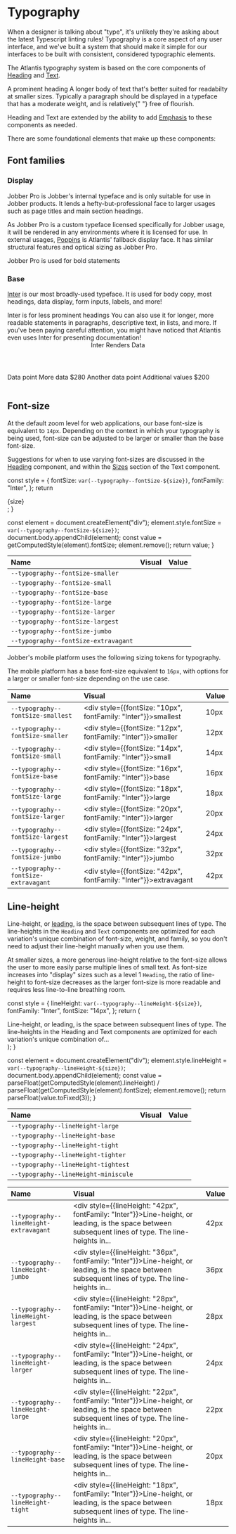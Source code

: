 
<Meta title="Design/Typography" />

# Typography

When a designer is talking about "type", it's unlikely they're asking about the
latest Typescript linting rules! Typography is a core aspect of any user
interface, and we've built a system that should make it simple for our
interfaces to be built with consistent, considered typographic elements.

The Atlantis typography system is based on the core components of
[Heading](../?path=/docs/components-heading--heading) and
[Text](../?path=/docs/components-text--text).

<Canvas>
  <Content>
    <Heading level={1}>
      A <Emphasis variation="highlight">prominent</Emphasis> heading
    </Heading>
    <Text>
      A longer body of text that&apos;s better suited for readabilty at smaller
      sizes. Typically a paragraph should be displayed in a typeface that has a
      moderate weight, and is <Emphasis variation="italic">relatively</Emphasis>{" "}
      free of flourish.
    </Text>
  </Content>
</Canvas>

Heading and Text are extended by the ability to add
[Emphasis](../?path=/docs/components-emphasis--emphasis) to these components as
needed.

There are some foundational elements that make up these components:

## Font families

### Display

Jobber Pro is Jobber's internal typeface and is only suitable for use in Jobber
products. It lends a hefty-but-professional face to larger usages such as page
titles and main section headings.

As Jobber Pro is a custom typeface licensed specifically for Jobber usage, it
will be rendered in any environments where it is licensed for use. In external
usages, [Poppins](https://fonts.google.com/specimen/Poppins) is Atlantis'
fallback display face. It has similar structural features and optical sizing as
Jobber Pro.

<Canvas>
  <Content>
    <Heading level={2}>Jobber Pro is used for bold statements</Heading>
  </Content>
</Canvas>

### Base

[Inter](https://fonts.google.com/specimen/Inter) is our most broadly-used
typeface. It is used for body copy, most headings, data display, form inputs,
labels, and more!

<Canvas>
  <Content spacing="large">
    <Heading level={3}>Inter is for less prominent headings</Heading>
    <Text>
      You can also use it for longer, more readable statements in paragraphs,
      descriptive text, in lists, and more. If you&apos;ve been paying careful
      attention, you might have noticed that Atlantis even uses Inter for
      presenting documentation!
    </Text>
    <Checkbox checked label="Inter can label inputs nicely"></Checkbox>
    <InputText
      defaultValue="It's great for input values too"
      placeholder="Inter for labels"
    />
    <Table>
      <Header>
        <Cell>Inter</Cell>
        <Cell>Renders</Cell>
        <Cell align="right">Data</Cell>
      </Header>
      <Row>
        <Cell>Data point</Cell>
        <Cell>More data</Cell>
        <Cell align="right">$280</Cell>
      </Row>
      <Row>
        <Cell>Another data point</Cell>
        <Cell>Additional values</Cell>
        <Cell align="right">$200</Cell>
      </Row>
    </Table>
  </Content>
</Canvas>

## Font-size

<Tabs>
  <Tab label="Web">

At the default zoom level for web applications, our base font-size is equivalent
to `14px`. Depending on the context in which your typography is being used,
font-size can be adjusted to be larger or smaller than the base font-size.

Suggestions for when to use varying font-sizes are discussed in the
[Heading](../?path=/docs/components-heading--heading) component, and within the
[Sizes](../?path=/docs/components-text--text#sizes) section of the Text
component.

  const style = {
    fontSize: `var(--typography--fontSize-${size})`,
    fontFamily: "Inter",
  };
  return <div style={style}>{size}</div>;
}

  const element = document.createElement("div");
  element.style.fontSize = `var(--typography--fontSize-${size})`;
  document.body.appendChild(element);
  const value = getComputedStyle(element).fontSize;
  element.remove();
  return value;
}

| Name                                 | Visual                       | Value                          |
| :----------------------------------- | :--------------------------- | :----------------------------- |
| `--typography--fontSize-smaller`     | <Example of="smaller" />     | <PixelSize of="smaller" />     |
| `--typography--fontSize-small`       | <Example of="small" />       | <PixelSize of="small" />       |
| `--typography--fontSize-base`        | <Example of="base" />        | <PixelSize of="base" />        |
| `--typography--fontSize-large`       | <Example of="large" />       | <PixelSize of="large" />       |
| `--typography--fontSize-larger`      | <Example of="larger" />      | <PixelSize of="larger" />      |
| `--typography--fontSize-largest`     | <Example of="largest" />     | <PixelSize of="largest" />     |
| `--typography--fontSize-jumbo`       | <Example of="jumbo" />       | <PixelSize of="jumbo" />       |
| `--typography--fontSize-extravagant` | <Example of="extravagant" /> | <PixelSize of="extravagant" /> |

  </Tab>
  <Tab label="Mobile">

Jobber's mobile platform uses the following sizing tokens for typography.

The mobile platform has a base font-size equivalent to `16px`, with options for
a larger or smaller font-size depending on the use case.

| Name                                 | Visual                                                                  | Value |
| :----------------------------------- | :---------------------------------------------------------------------- | :---- |
| `--typography--fontSize-smallest`    | <div style={{fontSize: "10px", fontFamily: "Inter"}}>smallest </div>    | 10px  |
| `--typography--fontSize-smaller`     | <div style={{fontSize: "12px", fontFamily: "Inter"}}>smaller </div>     | 12px  |
| `--typography--fontSize-small`       | <div style={{fontSize: "14px", fontFamily: "Inter"}}>small </div>       | 14px  |
| `--typography--fontSize-base`        | <div style={{fontSize: "16px", fontFamily: "Inter"}}>base </div>        | 16px  |
| `--typography--fontSize-large`       | <div style={{fontSize: "18px", fontFamily: "Inter"}}>large </div>       | 18px  |
| `--typography--fontSize-larger`      | <div style={{fontSize: "20px", fontFamily: "Inter"}}>larger </div>      | 20px  |
| `--typography--fontSize-largest`     | <div style={{fontSize: "24px", fontFamily: "Inter"}}>largest </div>     | 24px  |
| `--typography--fontSize-jumbo`       | <div style={{fontSize: "32px", fontFamily: "Inter"}}>jumbo </div>       | 32px  |
| `--typography--fontSize-extravagant` | <div style={{fontSize: "42px", fontFamily: "Inter"}}>extravagant </div> | 42px  |

  </Tab>
</Tabs>

## Line-height

<Tabs>
  <Tab label="Web">

Line-height, or
[leading](https://www.shillingtoneducation.com/blog/leading-typography/), is the
space between subsequent lines of type. The line-heights in the `Heading` and
`Text` components are optimized for each variation's unique combination of
font-size, weight, and family, so you don't need to adjust their line-height
manually when you use them.

At smaller sizes, a more generous line-height relative to the font-size allows
the user to more easily parse multiple lines of small text. As font-size
increases into "display" sizes such as a level 1 `Heading`, the ratio of
line-height to font-size decreases as the larger font-size is more readable and
requires less line-to-line breathing room.

  const style = {
    lineHeight: `var(--typography--lineHeight-${size})`,
    fontFamily: "Inter",
    fontSize: "14px",
  };
  return (
    <div style={style}>
      Line-height, or leading, is the space between subsequent lines of type.
      The line-heights in the Heading and Text components are optimized for each
      variation&apos;s unique combination of...
    </div>
  );
}

  const element = document.createElement("div");
  element.style.lineHeight = `var(--typography--lineHeight-${size})`;
  document.body.appendChild(element);
  const value =
    parseFloat(getComputedStyle(element).lineHeight) /
    parseFloat(getComputedStyle(element).fontSize);
  element.remove();
  return parseFloat(value.toFixed(3));
}

| Name                                 | Visual                    | Value                    |
| :----------------------------------- | :------------------------ | :----------------------- |
| `--typography--lineHeight-large`     | <Visual of="large" />     | <Value of="large" />     |
| `--typography--lineHeight-base`      | <Visual of="base" />      | <Value of="base" />      |
| `--typography--lineHeight-tight`     | <Visual of="tight" />     | <Value of="tight" />     |
| `--typography--lineHeight-tighter`   | <Visual of="tighter" />   | <Value of="tighter" />   |
| `--typography--lineHeight-tightest`  | <Visual of="tightest" />  | <Value of="tightest" />  |
| `--typography--lineHeight-miniscule` | <Visual of="miniscule" /> | <Value of="miniscule" /> |

  </Tab>
  <Tab label="Mobile">

| Name                                   | Visual                                                                                                                                                       | Value |
| :------------------------------------- | :----------------------------------------------------------------------------------------------------------------------------------------------------------- | :---- |
| `--typography--lineHeight-extravagant` | <div style={{lineHeight: "42px", fontFamily: "Inter"}}>Line-height, or leading, is the space between subsequent lines of type. The line-heights in... </div> | 42px  |
| `--typography--lineHeight-jumbo`       | <div style={{lineHeight: "36px", fontFamily: "Inter"}}>Line-height, or leading, is the space between subsequent lines of type. The line-heights in... </div> | 36px  |
| `--typography--lineHeight-largest`     | <div style={{lineHeight: "28px", fontFamily: "Inter"}}>Line-height, or leading, is the space between subsequent lines of type. The line-heights in... </div> | 28px  |
| `--typography--lineHeight-larger`      | <div style={{lineHeight: "24px", fontFamily: "Inter"}}>Line-height, or leading, is the space between subsequent lines of type. The line-heights in... </div> | 24px  |
| `--typography--lineHeight-large`       | <div style={{lineHeight: "22px", fontFamily: "Inter"}}>Line-height, or leading, is the space between subsequent lines of type. The line-heights in... </div> | 22px  |
| `--typography--lineHeight-base`        | <div style={{lineHeight: "20px", fontFamily: "Inter"}}>Line-height, or leading, is the space between subsequent lines of type. The line-heights in... </div> | 20px  |
| `--typography--lineHeight-tight`       | <div style={{lineHeight: "18px", fontFamily: "Inter"}}>Line-height, or leading, is the space between subsequent lines of type. The line-heights in... </div> | 18px  |

  </Tab>
</Tabs>
